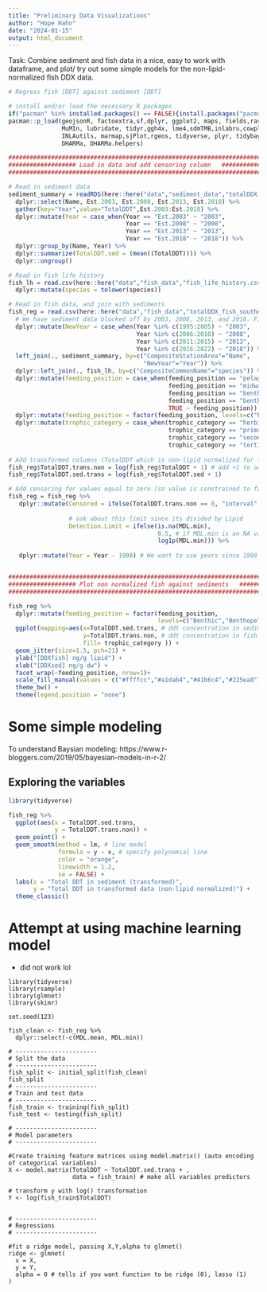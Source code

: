 ```yaml
---
title: "Preliminary Data Visualizations"
author: "Hope Hahn"
date: "2024-01-15"
output: html_document
---
```


Task: Combine sediment and fish data in a nice, easy to work with dataframe, and plot/ try out some simple models for the non-lipid-normalized fish DDX data. 


```r
# Regress fish [DDT] against sediment [DDT]

# install and/or load the necessary R packages
if("pacman" %in% installed.packages() == FALSE){install.packages("pacman")}
pacman::p_load(geojsonR, factoextra,sf,dplyr, ggplot2, maps, fields,raster, 
               MuMIn, lubridate, tidyr,ggh4x, lme4,sdmTMB,inlabru,cowplot,
               INLAutils, marmap,sjPlot,rgeos, tidyverse, plyr, tidybayes, brms, bayesplot, loo,ggeffects,
               DHARMa, DHARMa.helpers)
```


```r
##################################################################################################################
################### Load in data and add censoring column   ###################
##################################################################################################################

# Read in sediment data 
sediment_summary = readRDS(here::here("data","sediment_data","totalDDX_sediment_zone_summary.rds")) %>%
  dplyr::select(Name, Est.2003, Est.2008, Est.2013, Est.2018) %>% 
  gather(key="Year",value="TotalDDT",Est.2003:Est.2018) %>% 
  dplyr::mutate(Year = case_when(Year == "Est.2003" ~ "2003",
                                 Year == "Est.2008" ~ "2008",
                                 Year == "Est.2013" ~ "2013",
                                 Year == "Est.2018" ~ "2018")) %>% 
  dplyr::group_by(Name, Year) %>%
  dplyr::summarize(TotalDDT.sed = (mean((TotalDDT)))) %>%
  dplyr::ungroup() 

# Read in fish life history 
fish_lh = read.csv(here::here("data","fish_data","fish_life_history.csv")) %>% 
  dplyr::mutate(species = tolower(species))

# Read in fish data, and join with sediments 
fish_reg = read.csv(here::here("data","fish_data","totalDDX_fish_southernCA.csv")) %>% # Read in fish DDT values 
  # We have sediment data blocked off by 2003, 2008, 2013, and 2018. Figure out what (continous) fish years go with which sediment years. 
  dplyr::mutate(NewYear = case_when(Year %in% c(1995:2005) ~ "2003", 
                                    Year %in% c(2006:2010) ~ "2008", 
                                    Year %in% c(2011:2015) ~ "2013", 
                                    Year %in% c(2016:2022) ~ "2018")) %>% 
  left_join(., sediment_summary, by=c("CompositeStationArea"="Name", 
                                      "NewYear"="Year")) %>% 
  dplyr::left_join(., fish_lh, by=c("CompositeCommonName"="species")) %>% 
  dplyr::mutate(feeding_position = case_when(feeding_position == "pelagic" ~ "Pelagic",
                                             feeding_position == "midwater" ~ "Midwater",
                                             feeding_position == "benthopelagic " ~ "Benthopelagic",
                                             feeding_position == "benthic" ~ "Benthic", 
                                             TRUE ~ feeding_position)) %>% 
  dplyr::mutate(feeding_position = factor(feeding_position, levels=c("Pelagic","Midwater","Benthopelagic","Benthic"))) %>% 
  dplyr::mutate(trophic_category = case_when(trophic_category == "herbivore" ~ "Herbivore",
                                             trophic_category == "primary_carnivore" ~ "Primary Carnivore",
                                             trophic_category == "secondary_carnivore" ~ "Secondary Carnivore",
                                             trophic_category == "tertiary_carnivore" ~ "Tertiary Carnivore")) 
  
# Add transformed columns (TotalDDT which is non-lipid normalized for fish)
fish_reg$TotalDDT.trans.non = log(fish_reg$TotalDDT + 1) # add +1 to account for 0 values
fish_reg$TotalDDT.sed.trans = log(fish_reg$TotalDDT.sed + 1)

# Add censoring for values equal to zero (so value is constrained to fall between zero and MDL)
fish_reg = fish_reg %>% 
   dplyr::mutate(Censored = ifelse(TotalDDT.trans.non == 0, "interval","none"), 
                 
                 # ask about this limit since its divided by Lipid
                 Detection.Limit = ifelse(is.na(MDL.min), 
                                          0.5, # if MDL.min is an NA value fill with this value
                                          log1p(MDL.min))) %>% 
  
   dplyr::mutate(Year = Year - 1998) # We want to use years since 1998 


##################################################################################################################
################### Plot non normalized fish against sediments   ###################
##################################################################################################################

fish_reg %>% 
  dplyr::mutate(feeding_position = factor(feeding_position, 
                                          levels=c("Benthic","Benthopelagic","Midwater","Pelagic"))) %>% 
  ggplot(mapping=aes(x=TotalDDT.sed.trans, # ddt concentration in sediment 
                     y=TotalDDT.trans.non, # ddt concentration in fish
                     fill= trophic_category )) +
  geom_jitter(size=1.5, pch=21) +
  ylab("[DDXfish] ng/g lipid") +
  xlab("[DDXsed] ng/g dw") +
  facet_wrap(~feeding_position, nrow=1)+
  scale_fill_manual(values = c("#ffffcc","#a1dab4","#41b6c4","#225ea8"), name="Diet")+
  theme_bw() +
  theme(legend.position = "none")
```

# Some simple modeling 

To understand Baysian modeling: https://www.r-bloggers.com/2019/05/bayesian-models-in-r-2/

## Exploring the variables 
```r
library(tidyverse)

fish_reg %>% 
  ggplot(aes(x = TotalDDT.sed.trans, 
             y = TotalDDT.trans.non)) +
  geom_point() +
  geom_smooth(method = lm, # line model
              formula = y ~ x, # specify polynomial line
              color = "orange", 
              linewidth = 1.2, 
              se = FALSE) +
  labs(x = "Total DDT in sediment (transformed)",
       y = "Total DDT in transformed data (non-lipid normalized)") +
  theme_classic()


```

# Attempt at using machine learning model 
- did not work lol

```reval

library(tidyverse)
library(rsample)
library(glmnet)
library(skimr)

set.seed(123)

fish_clean <- fish_reg %>% 
  dplyr::select(-c(MDL.mean, MDL.min))

# -----------------------
# Split the data 
# -----------------------
fish_split <- initial_split(fish_clean)
fish_split
# -----------------------
# Train and test data 
# -----------------------
fish_train <- training(fish_split)
fish_test <- testing(fish_split)

# -----------------------
# Model parameters 
# -----------------------

#Create training feature matrices using model.matrix() (auto encoding of categorical variables)
X <- model.matrix(TotalDDT ~ TotalDDT.sed.trans + , 
                  data = fish_train) # make all variables predictors

# transform y with log() transformation
Y <- log(fish_train$TotalDDT)


# -----------------------
# Regressions
# -----------------------

#fit a ridge model, passing X,Y,alpha to glmnet()
ridge <- glmnet(
  x = X,
  y = Y,
  alpha = 0 # tells if you want function to be ridge (0), lasso (1)
)
```



